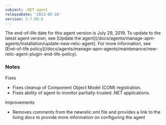 ```yaml
---
subject: .NET agent
releaseDate: '2013-05-16'
version: 2.7.60.0
---
```


<Callout variant="important">
  The end-of-life date for this agent version is July 29, 2019. To update to the latest agent version, see [Update the agent](/docs/agents/manage-apm-agents/installation/update-new-relic-agent). For more information, see [End-of-life policy](/docs/agents/manage-apm-agents/maintenance/new-relic-agent-plugin-end-life-policy).
</Callout>

### Notes

Fixes

* Fixes cleanup of Component Object Model (COM) registration.
* Fixes ability of agent to monitor partially-trusted .NET applications.

Improvements

* Removes comments from the newrelic.xml file and provides a link to the living docs to provide more information on configuring the agent
